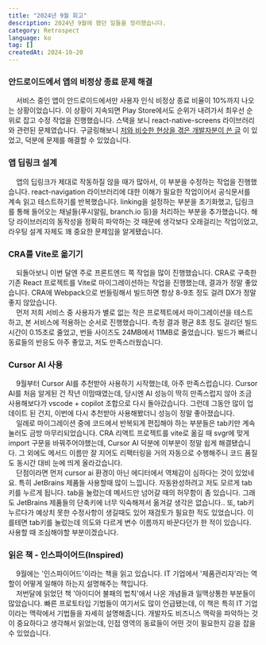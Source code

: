 ```yaml
---
title: "2024년 9월 회고"
description: 2024년 9월에 했던 일들을 정리했습니다.
category: Retrospect
language: ko
tag: []
createdAt: 2024-10-20
---
```


### 안드로이드에서 앱의 비정상 종료 문제 해결

&nbsp; &nbsp; 서비스 중인 앱이 안드로이드에서만 사용자 인식 비정상 종료 비율이 10%까지 나오는 상황이었습니다.
이 상황이 지속되면 Play Store에서도 순위가 내려가서 최우선 순위로 잡고 수정 작업을 진행했습니다.
스택을 보니 react-native-screens 라이브러리와 관련된 문제였습니다.
구글링해보니 [저와 비슷한 현상을 겪은 개발자분이 쓴 글](https://velog.io/@2ast/React-Native-android-background%EC%97%90-%EC%9E%88%EB%8D%98-%EC%95%B1%EC%9D%84-%EC%9E%AC%EC%8B%A4%ED%96%89%ED%95%98%EB%A9%B4-crash-%EB%82%98%EB%8A%94-%EC%9D%B4%EC%8A%88-%ED%95%B4%EA%B2%B0)
이 있었고, 덕분에 문제를 해결할 수 있었습니다.

### 앱 딥링크 설계

&nbsp; &nbsp; 앱의 딥링크가 제대로 작동하질 않을 때가 많아서, 이 부분을 수정하는 작업을 진행했습니다.
react-navigation 라이브러리에 대한 이해가 필요한 작업이어서 공식문서를 계속 읽고 테스트하기를 반복했습니다.
linking을 설정하는 부분을 초기화했고, 딥링크를 통해 들어오는 채널들(푸시알림, branch.io 등)을 처리하는 부분을 추가했습니다.
해당 라이브러리의 동작성을 정확히 파악하는 것 때문에 생각보다 오래걸리는 작업이었고, 라우팅 설계 자체도 꽤 중요한 문제임을 알게됐습니다.<br/>

### CRA를 Vite로 옮기기

&nbsp; &nbsp; 되돌아보니 이번 달엔 주로 프론트엔드 쪽 작업을 많이 진행했습니다. 
CRA로 구축한 기존 React 프로젝트를 Vite로 마이그레이션하는 작업을 진행했는데, 결과가 정말 좋았습니다.
CRA에 Webpack으로 번들링해서 빌드하면 항상 8-9초 정도 걸려 DX가 정말 좋지 않았습니다.<br/>
&nbsp; &nbsp; 먼저 저희 서비스 중 사용자가 별로 없는 작은 프로젝트에서 마이그레이션을 테스트하고, 본 서비스에 적용하는 순서로 진행했습니다.
측정 결과 평균 8초 정도 걸리던 빌드 시간이 0.15초로 줄었고, 번들 사이즈도 24MB에서 11MB로 줄었습니다.
빌드가 빠르니 동료들의 반응도 아주 좋았고, 저도 만족스러웠습니다.

### Cursor AI 사용

&nbsp; &nbsp; 9월부터 Cursor AI를 추천받아 사용하기 시작했는데, 아주 만족스럽습니다.
Cursor AI를 처음 알게된 건 작년 이맘때였는데, 당시엔 AI 성능이 딱히 만족스럽지 않아 조금 사용해보다가 vscode + copilot 조합으로 다시 돌아갔습니다.
그런데 그동안 많이 업데이트 된 건지, 이번에 다시 추천받아 사용해봤더니 성능이 정말 좋아졌습니다.<br/>
&nbsp; &nbsp; 일례로 마이그레이션 중에 코드에서 반복되게 편집해야 하는 부분들은 tab키만 계속 눌러도 금방 마무리되었습니다.
CRA 리액트 프로젝트를 vite로 옮길 때 svgr에 맞게 import 구문을 바꿔주어야했는데, Cursor AI 덕분에 이부분이 정말 쉽게 해결됐습니다.
그 외에도 메서드 이름만 잘 지어도 리팩터링을 거의 자동으로 수행해주니 코드 품질도 동시간 대비 눈에 띄게 올라갔습니다.<br/>
&nbsp; &nbsp; 단점이라면 먼저 cursor ai 환경이 아닌 에디터에서 역체감이 심하다는 것이 있었네요. 
특히 JetBrains 제품들 사용할때 많이 느낍니다. 자동완성하려고 저도 모르게 tab키를 누르게 됩니다. 
tab을 눌렀는데 메서드만 넘어갈 때의 허무함이 좀 있습니다. 그래도 JetBrains 제품들의 단축키에 너무 익숙해져서 옮겨갈 생각은 없습니다..
또, tab키 누르다가 예상치 못한 수정사항이 생길때도 있어 재검토가 필요한 적도 있었습니다.
이를테면 tab키를 눌렀는데 의도와 다르게 변수 이름까지 바꾼다던가 한 적이 있습니다. 사용할 때 조심해야할 부분이겠습니다.

### 읽은 책 - 인스파이어드(Inspired)

&nbsp; &nbsp; 9월에는 '인스파이어드'이라는 책을 읽고 있습니다.
IT 기업에서 '제품관리자'라는 역할이 어떻게 일해야 하는지 설명해주는 책입니다.<br/>
&nbsp; &nbsp; 저번달에 읽었던 책 '아이디어 불패의 법칙'에서 나온 개념들과 일맥상통한 부분들이 많았습니다.
빠른 프로토타입 기법들이 여기서도 많이 언급됐는데, 이 책은 특히 IT 기업이라는 맥락에서 기법들을 자세히 설명해줍니다.
개발자도 비즈니스 맥락을 파악하는 것이 중요하다고 생각해서 읽었는데, 인접 영역의 동료들이 어떤 것이 필요한지 감을 잡을 수 있었습니다.<br/>